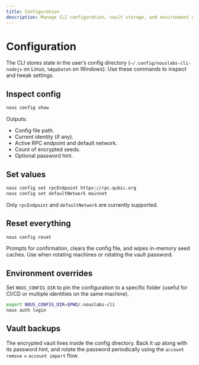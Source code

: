 ```yaml
---
title: Configuration
description: Manage CLI configuration, vault storage, and environment overrides.
---
```


# Configuration

The CLI stores state in the user’s config directory (`~/.config/nouslabs-cli-nodejs` on Linux, `%AppData%` on Windows). Use these commands to inspect and tweak settings.

## Inspect config

```bash
nous config show
```

Outputs:

- Config file path.
- Current identity (if any).
- Active RPC endpoint and default network.
- Count of encrypted seeds.
- Optional password hint.

## Set values

```bash
nous config set rpcEndpoint https://rpc.qubic.org
nous config set defaultNetwork mainnet
```

Only `rpcEndpoint` and `defaultNetwork` are currently supported.

## Reset everything

```bash
nous config reset
```

Prompts for confirmation, clears the config file, and wipes in-memory seed caches. Use when rotating machines or rotating the vault password.

## Environment overrides

Set `NOUS_CONFIG_DIR` to pin the configuration to a specific folder (useful for CI/CD or multiple identities on the same machine).

```bash
export NOUS_CONFIG_DIR=$PWD/.nouslabs-cli
nous auth login
```

## Vault backups

The encrypted vault lives inside the config directory. Back it up along with its password hint, and rotate the password periodically using the `account remove` + `account import` flow.
